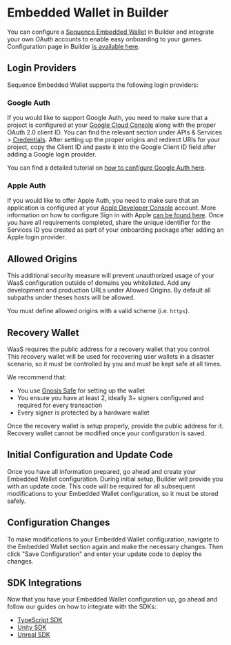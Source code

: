 # Embedded Wallet in Builder
You can configure a [Sequence Embedded Wallet](/solutions/wallets/embedded-wallet/01-overview) in Builder and integrate your own OAuth accounts to enable easy onboarding to your games. Configuration page in Builder [is available here](https://sequence.build/project/default/wallet/embedded-wallet).

## Login Providers
Sequence Embedded Wallet supports the following login providers:

### Google Auth
If you would like to support Google Auth, you need to make sure that a project is configured at your [Google Cloud Console](https://console.cloud.google.com/) along with the proper OAuth 2.0 client ID. You can find the relevant section under APIs & Services > [Credentials](https://console.cloud.google.com/apis/credentials). After setting up the proper origins and redirect URIs for your project, copy the Client ID and paste it into the Google Client ID field after adding a Google login provider.

You can find a detailed tutorial on [how to configure Google Auth here](https://developers.google.com/identity/gsi/web/guides/get-google-api-clientid).

### Apple Auth
If you would like to offer Apple Auth, you need to make sure that an application is configured at your [Apple Developer Console](https://developer.apple.com/account) account. More information on how to configure Sign in with Apple [can be found here](https://developer.apple.com/help/account/configure-app-capabilities/configure-sign-in-with-apple-for-the-web/). Once you have all requirements completed, share the unique identifier for the Services ID you created as part of your onboarding package after adding an Apple login provider.

## Allowed Origins
This additional security measure will prevent unauthorized usage of your WaaS configuration outside of domains you whitelisted. Add any development and production URLs under Allowed Origins. By default all subpaths under theses hosts will be allowed.

You must define allowed origins with a valid scheme (i.e. `https`).

## Recovery Wallet
WaaS requires the public address for a recovery wallet that you control. This recovery wallet will be used for recovering user wallets in a disaster scenario, so it must be controlled by you and must be kept safe at all times.

We recommend that:

- You use [Gnosis Safe](https://safe.global/) for setting up the wallet
- You ensure you have at least 2, ideally 3+ signers configured and required for every transaction
- Every signer is protected by a hardware wallet

Once the recovery wallet is setup properly, provide the public address for it. Recovery wallet cannot be modified once your configuration is saved.

## Initial Configuration and Update Code
Once you have all information prepared, go ahead and create your Embedded Wallet configuration. During initial setup, Builder will provide you with an update code. This code will be required for all subsequent modifications to your Embedded Wallet configuration, so it must be stored safely.

## Configuration Changes
To make modifications to your Embedded Wallet configuration, navigate to the Embedded Wallet section again and make the necessary changes. Then click "Save Configuration" and enter your update code to deploy the changes.

## SDK Integrations
Now that you have your Embedded Wallet configuration up, go ahead and follow our guides on how to integrate with the SDKs:

- [TypeScript SDK](/solutions/wallets/embedded-wallet/01-overview)
- [Unity SDK](/sdk/unity/01-overview)
- [Unreal SDK](/sdk/unreal/01-overview)
